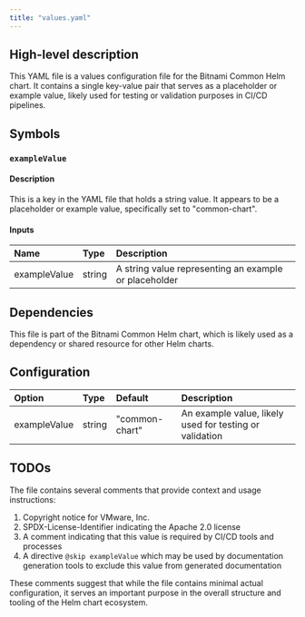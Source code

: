 ```yaml
---
title: "values.yaml"
---
```


## High-level description
This YAML file is a values configuration file for the Bitnami Common Helm chart. It contains a single key-value pair that serves as a placeholder or example value, likely used for testing or validation purposes in CI/CD pipelines.

## Symbols

### `exampleValue`
#### Description
This is a key in the YAML file that holds a string value. It appears to be a placeholder or example value, specifically set to "common-chart".

#### Inputs
| Name | Type | Description |
|:-----|:-----|:------------|
| exampleValue | string | A string value representing an example or placeholder |

## Dependencies
This file is part of the Bitnami Common Helm chart, which is likely used as a dependency or shared resource for other Helm charts.

## Configuration
| Option | Type | Default | Description |
|:-------|:-----|:--------|:------------|
| exampleValue | string | "common-chart" | An example value, likely used for testing or validation |

## TODOs
The file contains several comments that provide context and usage instructions:

1. Copyright notice for VMware, Inc.
2. SPDX-License-Identifier indicating the Apache 2.0 license
3. A comment indicating that this value is required by CI/CD tools and processes
4. A directive `@skip exampleValue` which may be used by documentation generation tools to exclude this value from generated documentation

These comments suggest that while the file contains minimal actual configuration, it serves an important purpose in the overall structure and tooling of the Helm chart ecosystem.
